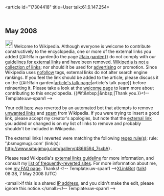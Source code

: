 <article id="17304418" title=User talk:61.9.147.254>
	<talkpage id="17304418" title="User talk:61.9.147.254">


== May 2008 ==
[[Image:Information.svg|25px]] Welcome to Wikipedia. Although everyone is welcome to contribute constructively to the encyclopedia, one or more of the external links you added {{#if:Rain garden|to the page [[:Rain garden]]}} do not comply with our [[Wikipedia:External links|guidelines for external links]] and have been removed. [[Wikipedia:What_Wikipedia_is_not#LINK|Wikipedia is not a collection of links]]; nor should it be used for [[Wikipedia:Spam|advertising]] or promotion. Since Wikipedia uses [[nofollow]] tags, external links do not alter search engine rankings. If you feel the link should be added to the article, please discuss it on the {{#if:Rain garden|[[talk:Rain garden|article's talk page]]|article's talk page}} before reinserting it. Please take a look at the [[Wikipedia:Welcome|welcome page]] to learn more about contributing to this encyclopedia. {{#if:&amp;nbsp;|&amp;nbsp;|Thank you.}}&lt;!-- Template:uw-spam1 --&gt;

Your edit [http://en.wikipedia.org/w/index.php?title=Rain_garden&amp;diff=210763848&amp;oldid=210763548 here] was reverted by an automated bot that attempts to remove [[WP:NOT#REPOSITORY|unwanted links]] and [[WP:SPAM|spam]] from Wikipedia. If you were trying to insert a good link, please accept my creator's apologies, but note that the [[Wikipedia:External links|external link]] you added or changed is on my list of links to remove and probably shouldn't be included in Wikipedia.

The external links I reverted were matching the following [[regex|regex rule(s)]]: rule: '\bsmugmug\.com' (link(s): http://www.smugmug.com/gallery/4866594_7sxbA) .

Please read Wikipedia's [[WP:EL|external links guideline]] for more information, and consult my [[User:XLinkBot/Reversion reasons|list of frequently-reverted sites]]. For more information about me, see [[User:XLinkBot/FAQ|my FAQ page]]. Thanks! &lt;!-- Template:uw-spam1 --&gt;[[User:XLinkBot|XLinkBot]] ([[User talk:XLinkBot|talk]]) 08:38, 7 May 2008 (UTC)

&lt;small&gt;If this is a shared [[IP address]], and you didn't make the edit, please ignore this notice.&lt;/small&gt;&lt;!-- Template:uw-spam1 --&gt;
	</talkpage>
</article>
